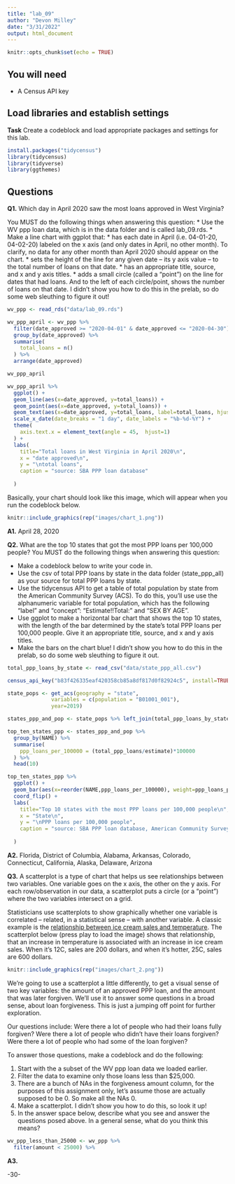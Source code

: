```yaml
---
title: "lab_09"
author: "Devon Milley"
date: "3/31/2022"
output: html_document
---
```


```r
knitr::opts_chunk$set(echo = TRUE)
```

## You will need

* A Census API key

## Load libraries and establish settings

**Task** Create a codeblock and load appropriate packages and settings for this lab.

```r
install.packages("tidycensus")
library(tidycensus)
library(tidyverse)
library(ggthemes)
```

## Questions

**Q1.** Which day in April 2020 saw the most loans approved in West Virginia? 

You MUST do the following things when answering this question:
* Use the WV ppp loan data, which is in the data folder and is called lab_09.rds.
* Make a line chart with ggplot that:
  * has each date in April (i.e. 04-01-20, 04-02-20) labeled on the x axis (and only dates in April, no other month). To clarify, no data for any other month than April 2020 should appear on the chart. 
  * sets the height of the line for any given date -- its y axis value -- to the total number of loans on that date.
  * has an appropriate title, source, and x and y axis titles. 
  * adds a small circle (called a "point") on the line for dates that had loans. And to the left of each circle/point, shows the number of loans on that date.  I didn't show you how to do this in the prelab, so do some web sleuthing to figure it out! 
```r
wv_ppp <- read_rds("data/lab_09.rds")
```

```r
wv_ppp_april <- wv_ppp %>% 
  filter(date_approved >= "2020-04-01" & date_approved <= "2020-04-30") %>% 
  group_by(date_approved) %>% 
  summarise(
    total_loans = n()
  ) %>% 
  arrange(date_approved)

wv_ppp_april

```
```r
wv_ppp_april %>%
  ggplot() + 
  geom_line(aes(x=date_approved, y=total_loans)) +
  geom_point(aes(x=date_approved, y=total_loans)) +
  geom_text(aes(x=date_approved, y=total_loans, label=total_loans, hjust="right")) +
  scale_x_date(date_breaks = "1 day", date_labels = "%b-%d-%Y") +
  theme(
    axis.text.x = element_text(angle = 45,  hjust=1)
  ) +
  labs(
    title="Total loans in West Virginia in April 2020\n",
    x = "date approved\n",
    y = "\ntotal loans",
    caption = "source: SBA PPP loan database"
    
  )
```
Basically, your chart should look like this image, which will appear when you run the codeblock below. 

```r
knitr::include_graphics(rep("images/chart_1.png"))
```
**A1.** April 28, 2020

**Q2.** What are the top 10 states that got the most PPP loans per 100,000 people? You MUST do the following things when answering this question:

* Make a codeblock below to write your code in.
* Use the csv of total PPP loans by state in the data folder (state_ppp_all) as your source for total PPP loans by state.  
* Use the tidycensus API to get a table of total population by state from the American Community Survey (ACS). To do this, you'll use use the alphanumeric variable for total population, which has the following "label" and "concept": "Estimate!!Total:" and "SEX BY AGE".  
* Use ggplot to make a horizontal bar chart that shows the top 10 states, with the length of the bar determined by the state's total PPP loans per 100,000 people. Give it an appropriate title, source, and x and y axis titles. 
* Make the bars on the chart blue! I didn't show you how to do this in the prelab, so do some web sleuthing to figure it out.  
```r
total_ppp_loans_by_state <- read_csv("data/state_ppp_all.csv")
```
```r
census_api_key("b83f426335eaf420358cb85a8df817d0f82924c5", install=TRUE)
```

```r
state_pops <- get_acs(geography = "state",
              variables = c(population = "B01001_001"),
              year=2019)
```
```r
states_ppp_and_pop <- state_pops %>% left_join(total_ppp_loans_by_state, by=c("NAME"="state"))

top_ten_states_ppp <- states_ppp_and_pop %>% 
  group_by(NAME) %>% 
  summarise(
    ppp_loans_per_100000 = (total_ppp_loans/estimate)*100000
  ) %>% 
  head(10)
```

```r
top_ten_states_ppp %>% 
  ggplot() +
  geom_bar(aes(x=reorder(NAME,ppp_loans_per_100000), weight=ppp_loans_per_100000), fill="blue") +
  coord_flip() +
  labs(
    title="Top 10 states with the most PPP loans per 100,000 people\n",
    x = "State\n",
    y = "\nPPP loans per 100,000 people",
    caption = "source: SBA PPP loan database, American Community Survey"
    
  )
```
**A2.** Florida, District of Columbia, Alabama, Arkansas, Colorado, Connecticut, California, Alaska, Delaware, Arizona

**Q3.**  A scatterplot is a type of chart that helps us see relationships between two variables. One variable goes on the x axis, the other on the y axis.  For each row/observation in our data, a scatterplot puts a circle (or a "point") where the two variables intersect on a grid. 

Statisticians use scatterplots to show graphically whether one variable is correlated -- related, in a statistical sense -- with another variable.  A classic example is the [relationship between ice cream sales and temperature](https://www.mathsisfun.com/data/scatter-xy-plots.html).  The scatterplot below (press play to load the image) shows that relationship, that an increase in temperature is associated with an increase in ice cream sales. When it's 12C, sales are 200 dollars, and when it's hotter, 25C, sales are 600 dollars.

```r
knitr::include_graphics(rep("images/chart_2.png"))
```

We're going to use a scatterplot a little differently, to get a visual sense of two key variables: the amount of an approved PPP loan, and the amount that was later forgiven. We'll use it to answer some questions in a broad sense, about loan forgiveness.  This is just a jumping off point for further exploration. 

Our questions include: Were there a lot of people who had their loans fully forgiven?  Were there a lot of people who didn't have their loans forgiven? Were there a lot of people who had some of the loan forgiven? 

To answer those questions, make a codeblock and do the following:

1. Start with the a subset of the WV ppp loan data we loaded earlier.
2. Filter the data to examine only those loans less than $25,000.
3. There are a bunch of NAs in the forgiveness amount column, for the purposes of this assignment only, let's assume those are actually supposed to be 0. So make all the NAs 0. 
4. Make a scatterplot. I didn't show you how to do this, so look it up! 
5. In the answer space below, describe what you see and answer the questions posed above.  In a general sense, what do you think this means?  

```r
wv_ppp_less_than_25000 <- wv_ppp %>% 
  filter(amount < 25000) %>%

```

**A3.**  


-30-

